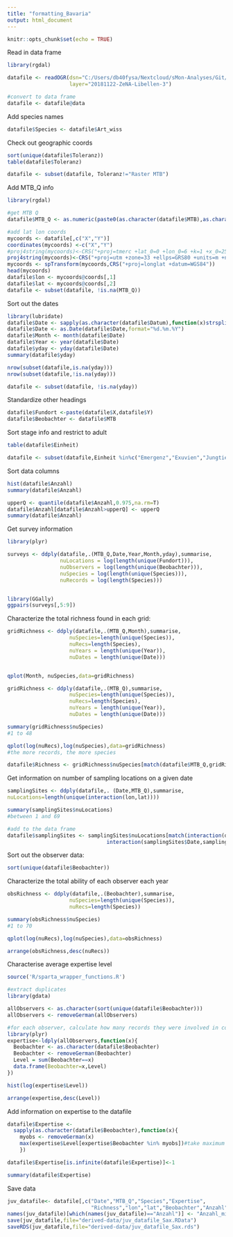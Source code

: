 ```yaml
---
title: "formatting_Bavaria"
output: html_document
---
```


```r

knitr::opts_chunk$set(echo = TRUE)

```

Read in data frame

```r

library(rgdal)

datafile <- readOGR(dsn="C:/Users/db40fysa/Nextcloud/sMon-Analyses/Git/sMon-insects/raw-data/Libellen",
                    layer="20181122-ZeNA-Libellen-3")

#convert to data frame
datafile <- datafile@data

```

Add species names

```r

datafile$Species <- datafile$Art_wiss

```

Check out geographic coords

```r

sort(unique(datafile$Toleranz))
table(datafile$Toleranz)

datafile <- subset(datafile, Toleranz!="Raster MTB")

```

Add MTB_Q info

```r
library(rgdal)

#get MTB Q
datafile$MTB_Q <- as.numeric(paste0(as.character(datafile$MTB),as.character(datafile$MTBQ)))

#add lat lon coords
mycoords <- datafile[,c("X","Y")]
coordinates(mycoords) <-c("X","Y")
#proj4string(mycoords)<-CRS("+proj=tmerc +lat_0=0 +lon_0=6 +k=1 +x_0=2500000 +y_0=0 +ellps=bessel +datum=potsdam +units=m +no_defs")
proj4string(mycoords)<-CRS("+proj=utm +zone=33 +ellps=GRS80 +units=m +no_defs")
mycoords <- spTransform(mycoords,CRS("+proj=longlat +datum=WGS84"))
head(mycoords)
datafile$lon <- mycoords@coords[,1]
datafile$lat <- mycoords@coords[,2]
datafile <- subset(datafile, !is.na(MTB_Q))

```

Sort out the dates

```r
library(lubridate)
datafile$Date <- sapply(as.character(datafile$Datum),function(x)strsplit(x," ")[[1]][1])
datafile$Date <- as.Date(datafile$Date,format="%d.%m.%Y")
datafile$Month <- month(datafile$Date)
datafile$Year <- year(datafile$Date)
datafile$yday <- yday(datafile$Date)
summary(datafile$yday)

nrow(subset(datafile,is.na(yday)))
nrow(subset(datafile,!is.na(yday)))

datafile <- subset(datafile, !is.na(yday))

```

Standardize other headings

```r

datafile$Fundort <-paste(datafile$X,datafile$Y)
datafile$Beobachter <- datafile$MTB

```


Sort stage info and restrict to adult

```r

table(datafile$Einheit)

datafile <- subset(datafile,Einheit %in%c("Emergenz","Exuvien","Jungtier","Larve","Puppe"))

```


Sort data columns

```r

hist(datafile$Anzahl)
summary(datafile$Anzahl)

upperQ <- quantile(datafile$Anzahl,0.975,na.rm=T)
datafile$Anzahl[datafile$Anzahl>upperQ] <- upperQ 
summary(datafile$Anzahl)

```

Get survey information

```r

library(plyr)

surveys <- ddply(datafile,.(MTB_Q,Date,Year,Month,yday),summarise,
                 nuLocations = log(length(unique(Fundort))),
                 nuObservers = log(length(unique(Beobachter))),
                 nuSpecies = log(length(unique(Species))),
                 nuRecords = log(length(Species)))


library(GGally)
ggpairs(surveys[,5:9])


```

Characterize the total richness found in each grid:

```r


gridRichness <- ddply(datafile,.(MTB_Q,Month),summarise,
                    nuSpecies=length(unique(Species)),
                    nuRecs=length(Species),
                    nuYears = length(unique(Year)),
                    nuDates = length(unique(Date)))


qplot(Month, nuSpecies,data=gridRichness)

gridRichness <- ddply(datafile,.(MTB_Q),summarise,
                    nuSpecies=length(unique(Species)),
                    nuRecs=length(Species),
                    nuYears = length(unique(Year)),
                    nuDates = length(unique(Date)))

summary(gridRichness$nuSpecies)
#1 to 48

qplot(log(nuRecs),log(nuSpecies),data=gridRichness)
#the more records, the more species

datafile$Richness <- gridRichness$nuSpecies[match(datafile$MTB_Q,gridRichness$MTB_Q)]

```


Get information on number of sampling locations on a given date

```r

samplingSites <- ddply(datafile,. (Date,MTB_Q),summarise,
nuLocations=length(unique(interaction(lon,lat))))

summary(samplingSites$nuLocations)
#between 1 and 69

#add to the data frame
datafile$samplingSites <- samplingSites$nuLocations[match(interaction(datafile$Date,datafile$MTB_Q),
                                interaction(samplingSites$Date,samplingSites$MTB_Q))]

```

Sort out the observer data:

```r

sort(unique(datafile$Beobachter))

```

Characterize the total ability of each observer each year

```r

obsRichness <- ddply(datafile,.(Beobachter),summarise,
                    nuSpecies=length(unique(Species)),
                    nuRecs=length(Species))

summary(obsRichness$nuSpecies)
#1 to 70

qplot(log(nuRecs),log(nuSpecies),data=obsRichness)

arrange(obsRichness,desc(nuRecs))

```

Characterise average expertise level

```r

source('R/sparta_wrapper_functions.R')

#extract duplicates
library(gdata)

allObservers <- as.character(sort(unique(datafile$Beobachter)))
allObservers <- removeGerman(allObservers)

#for each observer, calculate how many records they were involved in collecting
library(plyr)
expertise<-ldply(allObservers,function(x){
  Beobachter <- as.character(datafile$Beobachter)
  Beobachter <- removeGerman(Beobachter)
  Level = sum(Beobachter==x)
  data.frame(Beobachter=x,Level)
})

hist(log(expertise$Level))  

arrange(expertise,desc(Level))

```

Add information on expertise to the datafile

```r

datafile$Expertise <-
  sapply(as.character(datafile$Beobachter),function(x){
    myobs <- removeGerman(x)
    max(expertise$Level[expertise$Beobachter %in% myobs])#take maximum level when there is a group of observers
    })

datafile$Expertise[is.infinite(datafile$Expertise)]<-1

summary(datafile$Expertise)

```


Save data

```r

juv_datafile<- datafile[,c("Date","MTB_Q","Species","Expertise",
                           "Richness","lon","lat","Beobachter","Anzahl")]
names(juv_datafile)[which(names(juv_datafile)=="Anzahl")] <- "Anzahl_min"
save(juv_datafile,file="derived-data/juv_datafile_Sax.RData")
saveRDS(juv_datafile,file="derived-data/juv_datafile_Sax.rds")

```

